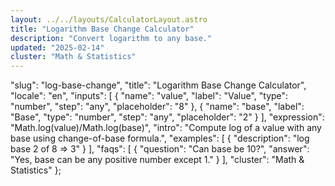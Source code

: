 ```yaml
---
layout: ../../layouts/CalculatorLayout.astro
title: "Logarithm Base Change Calculator"
description: "Convert logarithm to any base."
updated: "2025-02-14"
cluster: "Math & Statistics"
---
```



  "slug": "log-base-change",
  "title": "Logarithm Base Change Calculator",
  "locale": "en",
  "inputs": [
    {
      "name": "value",
      "label": "Value",
      "type": "number",
      "step": "any",
      "placeholder": "8"
    },
    {
      "name": "base",
      "label": "Base",
      "type": "number",
      "step": "any",
      "placeholder": "2"
    }
  ],
  "expression": "Math.log(value)/Math.log(base)",
  "intro": "Compute log of a value with any base using change-of-base formula.",
  "examples": [
    {
      "description": "log base 2 of 8 ⇒ 3"
    }
  ],
  "faqs": [
    {
      "question": "Can base be 10?",
      "answer": "Yes, base can be any positive number except 1."
    }
  ],
  "cluster": "Math & Statistics"
};

<Calculator schema={schema} />
